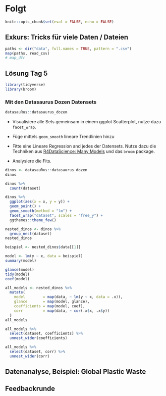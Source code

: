 # Folgt {#day6}

```r
knitr::opts_chunk$set(eval = FALSE, echo = FALSE)
```

## Exkurs: Tricks für viele Daten / Dateien

```r
paths <- dir("data", full.names = TRUE, pattern = ".csv")
map(paths, read_csv)
# map_dfr
```

## Lösung Tag 5

```r
library(tidyverse)
library(broom)
```

### Mit den Datasaurus Dozen Datensets

```r
datasauRus::datasaurus_dozen
```

- Visualisiere alle Sets gemeinsam in einem ggplot Scatterplot,
  nutze dazu `facet_wrap`.
- Füge mittels `geom_smooth` lineare Trendlinien hinzu


- Fitte eine Lineare Regression and jedes der Datensets. Nutze dazu die
  Techniken aus
  [R4DataScience: Many Models](https://r4ds.had.co.nz/many-models.html)
  und das `broom` package.
- Analysiere die Fits.

```r
dinos <- datasauRus::datasaurus_dozen
dinos
```

```r
dinos %>% 
  count(dataset)
```

```r
dinos %>% 
  ggplot(aes(x = x, y = y)) +
  geom_point() +
  geom_smooth(method = "lm") +
  facet_wrap("dataset", scales = "free_y") +
  ggthemes::theme_few()
```

```r
nested_dinos <- dinos %>% 
  group_nest(dataset)
nested_dinos
```

```r
beispiel <- nested_dinos$data[[1]]

model <- lm(y ~ x, data = beispiel)
summary(model)

glance(model)
tidy(model)
coef(model)
```


```r
all_models <- nested_dinos %>% 
  mutate(
    model        = map(data, ~ lm(y ~ x, data = .x)),
    glance       = map(model, glance),
    coefficients = map(model, coef),
    corr         = map(data, ~ cor(.x$x, .x$y))
  )
all_models
```

```r
all_models %>% 
  select(dataset, coefficients) %>% 
  unnest_wider(coefficients)
```

```r
all_models %>% 
  select(dataset, corr) %>% 
  unnest_wider(corr)
```

## Datenanalyse, Beispiel: Global Plastic Waste




## Feedbackrunde





